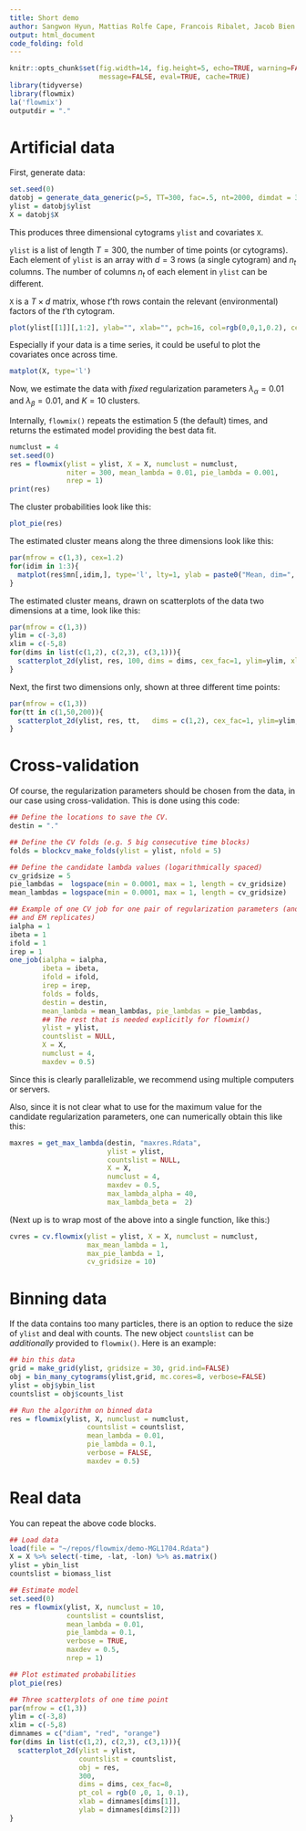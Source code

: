 ```yaml
---
title: Short demo
author: Sangwon Hyun, Mattias Rolfe Cape, Francois Ribalet, Jacob Bien
output: html_document
code_folding: fold
---
```

```r
knitr::opts_chunk$set(fig.width=14, fig.height=5, echo=TRUE, warning=FALSE,
                      message=FALSE, eval=TRUE, cache=TRUE)
library(tidyverse)
library(flowmix)
la('flowmix')
outputdir = "."
```

# Artificial data

First, generate data:

```r
set.seed(0)
datobj = generate_data_generic(p=5, TT=300, fac=.5, nt=2000, dimdat = 3)
ylist = datobj$ylist
X = datobj$X
```

This produces three dimensional cytograms `ylist` and covariates `X`.

`ylist` is a list of length $T=300$, the number of time points (or
cytograms). Each element of `ylist` is an array with $d=3$ rows (a single
cytogram) and $n_t$ columns. The number of columns $n_t$ of each element in
`ylist` can be different.

`X` is a $T \times d$ matrix, whose $t$'th rows contain the relevant
(environmental) factors of the $t$'th cytogram.

```r
plot(ylist[[1]][,1:2], ylab="", xlab="", pch=16, col=rgb(0,0,1,0.2), cex=.5)
```

Especially if your data is a time series, it could be useful to plot the
covariates once across time.

```r
matplot(X, type='l')
```

Now, we estimate the data with *fixed* regularization parameters
$\lambda_\alpha=0.01$ and $\lambda_\beta=0.01$, and $K=10$ clusters.

Internally, `flowmix()` repeats the estimation 5 (the default) times, and returns the
estimated model providing the best data fit.

```r
numclust = 4
set.seed(0)
res = flowmix(ylist = ylist, X = X, numclust = numclust,
              niter = 300, mean_lambda = 0.01, pie_lambda = 0.001,
              nrep = 1)
print(res)
```


The cluster probabilities look like this:

```r
plot_pie(res)
```


The estimated cluster means along the three dimensions look like this:

```r
par(mfrow = c(1,3), cex=1.2)
for(idim in 1:3){
  matplot(res$mn[,idim,], type='l', lty=1, ylab = paste0("Mean, dim=", idim))
}
```

The estimated cluster means, drawn on scatterplots of the data two dimensions at
a time, look like this:

```r
par(mfrow = c(1,3))
ylim = c(-3,8)
xlim = c(-5,8)
for(dims in list(c(1,2), c(2,3), c(3,1))){
  scatterplot_2d(ylist, res, 100, dims = dims, cex_fac=1, ylim=ylim, xlim=xlim)
}
```

Next, the first two dimensions only, shown at three different time points:

```r
par(mfrow = c(1,3))
for(tt in c(1,50,200)){
  scatterplot_2d(ylist, res, tt,   dims = c(1,2), cex_fac=1, ylim=ylim, xlim=xlim)
}
```

# Cross-validation

Of course, the regularization parameters should be chosen from the data, in our
case using cross-validation. This is done using this code:

```r
  
## Define the locations to save the CV.
destin = "." 

## Define the CV folds (e.g. 5 big consecutive time blocks)
folds = blockcv_make_folds(ylist = ylist, nfold = 5)

## Define the candidate lambda values (logarithmically spaced)
cv_gridsize = 5
pie_lambdas =  logspace(min = 0.0001, max = 1, length = cv_gridsize)
mean_lambdas = logspace(min = 0.0001, max = 1, length = cv_gridsize)

## Example of one CV job for one pair of regularization parameters (and CV folds
## and EM replicates)
ialpha = 1
ibeta = 1
ifold = 1
irep = 1
one_job(ialpha = ialpha,
        ibeta = ibeta,
        ifold = ifold,
        irep = irep,
        folds = folds,
        destin = destin,
        mean_lambda = mean_lambdas, pie_lambdas = pie_lambdas,
        ## The rest that is needed explicitly for flowmix()
        ylist = ylist,
        countslist = NULL,
        X = X,
        numclust = 4,
        maxdev = 0.5)
```

Since this is clearly parallelizable, we recommend using multiple computers or
servers.

Also, since it is not clear what to use for the maximum value for the candidate
regularization parameters, one can numerically obtain this like this:

```r
maxres = get_max_lambda(destin, "maxres.Rdata",
                        ylist = ylist,
                        countslist = NULL,
                        X = X,
                        numclust = 4,
                        maxdev = 0.5,
                        max_lambda_alpha = 40,
                        max_lambda_beta =  2)
```

(Next up is to wrap most of the above into a single function, like this:)

```r
cvres = cv.flowmix(ylist = ylist, X = X, numclust = numclust,
                   max_mean_lambda = 1,
                   max_pie_lambda = 1,
                   cv_gridsize = 10) 
```

# Binning data

If the data contains too many particles, there is an option to reduce the size
of `ylist` and deal with counts. The new object `countslist` can be
*additionally* provided to `flowmix()`. Here is an example:

```r
## bin this data
grid = make_grid(ylist, gridsize = 30, grid.ind=FALSE)
obj = bin_many_cytograms(ylist,grid, mc.cores=8, verbose=FALSE)  
ylist = obj$ybin_list
countslist = obj$counts_list

## Run the algorithm on binned data
res = flowmix(ylist, X, numclust = numclust,
                   countslist = countslist,
                   mean_lambda = 0.01,
                   pie_lambda = 0.1,
                   verbose = FALSE,
                   maxdev = 0.5)
```


# Real data

You can repeat the above code blocks.

```r
## Load data
load(file = "~/repos/flowmix/demo-MGL1704.Rdata")
X = X %>% select(-time, -lat, -lon) %>% as.matrix()
ylist = ybin_list
countslist = biomass_list

## Estimate model
set.seed(0)
res = flowmix(ylist, X, numclust = 10,
              countslist = countslist,
              mean_lambda = 0.01,
              pie_lambda = 0.1,
              verbose = TRUE,
              maxdev = 0.5,
              nrep = 1)

## Plot estimated probabilities
plot_pie(res)

## Three scatterplots of one time point
par(mfrow = c(1,3))
ylim = c(-3,8)
xlim = c(-5,8)
dimnames = c("diam", "red", "orange")
for(dims in list(c(1,2), c(2,3), c(3,1))){
  scatterplot_2d(ylist = ylist,
                 countslist = countslist,
                 obj = res,
                 300,
                 dims = dims, cex_fac=8,
                 pt_col = rgb(0 ,0, 1, 0.1),
                 xlab = dimnames[dims[1]],
                 ylab = dimnames[dims[2]])
}
```
